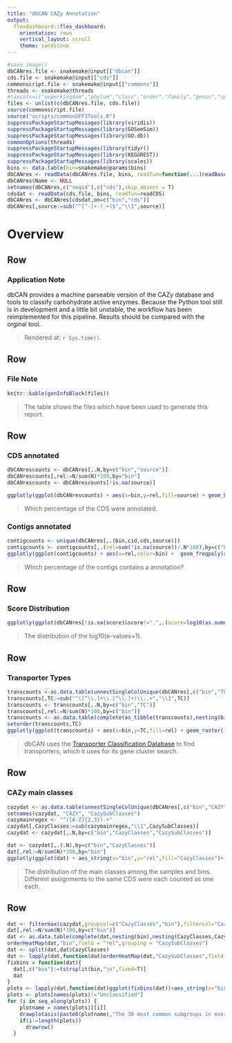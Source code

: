 ```yaml
---
title: "dbCAN CAZy Annotation"
output: 
  flexdashboard::flex_dashboard:
    orientation: rows
    vertical_layout: scroll
    theme: sandstone
---
```


```r
#save.image()
dbCANres.file <- snakemake@input[["dbcan"]]
cds.file <- snakemake@input[["cds"]]
commonscript.file <- snakemake@input[["commons"]]
threads <- snakemake@threads
#taxcols=c("superkingdom","phylum","class","order","family","genus","species")
files <- unlist(c(dbCANres.file, cds.file))
source(commonscript.file)
source("scripts/commonGFF3Tools.R")
suppressPackageStartupMessages(library(viridis))
suppressPackageStartupMessages(library(GOSemSim))
suppressPackageStartupMessages(library(GO.db))
commonOptions(threads)
suppressPackageStartupMessages(library(tidyr))
suppressPackageStartupMessages(library(KEGGREST))
suppressPackageStartupMessages(library(scales))
bins <- data.table(bin=snakemake@params$bins)
dbCANres <- readData(dbCANres.file, bins, readfun=function(...)readBaseGFF(fread(..., fill = T)))
dbCANres$Name <- NULL
setnames(dbCANres,c("seqid"),c("cds"),skip_absent = T)
cdsdat <- readData(cds.file, bins, readfun=readCDS)
dbCANres <- dbCANres[cdsdat,on=c("bin","cds")]
dbCANres[,source:=sub("^[^-]+-(.+)$","\\1",source)]
```

# Overview

## Row

### Application Note

dbCAN provides a machine parseable version of the CAZy database and tools to classify carbohydrate active enzymes. Because the Python tool still is in development and a little bit unstable, the workflow has been reimplemented for this pipeline. Results should be compared with the orginal tool.

> Rendered at: `r Sys.time()`.

## Row

### File Note

```r
knitr::kable(genInfoBlock(files))
```
> The table shows the files which have been used to generate this report.


## Row

### CDS annotated

```r
dbCANrescounts <- dbCANres[,.N,by=c("bin","source")]
dbCANrescounts[,rel:=N/sum(N)*100,by="bin"]
dbCANrescounts <- dbCANrescounts[!is.na(source)]

ggplotly(ggplot(dbCANrescounts) + aes(x=bin,y=rel,fill=source) + geom_bar(stat="identity",position="stack") + labs(x="Bin",fill="Search Tool",y="Of all Hits") + scale_y_continuous(labels = function(x) paste0(x, "%")))
```

> Which percentage of the CDS were annotated. 

### Contigs annotated

```r
contigcounts <- unique(dbCANres[,.(bin,cid,cds,source)])
contigcounts <- contigcounts[,.(rel=sum(!is.na(source))/.N*100),by=c("bin","cid")]
ggplotly(ggplot(contigcounts) + aes(x=rel,color=bin) +  geom_freqpoly(aes(y=1*..density..*100),position='identity',binwidth=1) + labs(x="Of CDS in contig annotated",fill="bin",y="Of all Contigs") + scale_x_continuous(labels = function(x) paste0(x, "%")) + scale_y_continuous(labels = function(x) paste0(x, "%")) + scale_color_brewer(palette = sample_palette))
```

> Which percentage of the contigs contains a annotation?


## Row

### Score Distribution

```r
ggplotly(ggplot(dbCANres[!is.na(score)&score!=".",.(score=log10(as.numeric(score)+1),bin)]) + aes(x=score,color=bin) + geom_density(trim=T) + labs(x="log10(eval+1)",y="Density estimate",color="Bin"))
```

> The distribution of the log10(e-values+1).

## Row

### Transporter Types


```r
transcounts <-as.data.table(unnestSingleColUnique(dbCANres[,c("bin","TC")], "TC"))
transcounts[,TC:=sub("^([^\\.]+\\.[^\\.]+)\\..+","\\1",TC)]
transcounts <- transcounts[,.N,by=c("bin","TC")]
transcounts[,rel:=N/sum(N)*100,by=c("bin")]
transcounts <- as.data.table(complete(as_tibble(transcounts),nesting(bin),TC,fill = list(rel=0, N=0)))
setorder(transcounts,TC)
ggplotly(ggplot(transcounts) + aes(x=bin,y=TC,fill=rel) + geom_raster() + labs(x="Bin",fill="Class",y="Of bin") + scale_fill_continuous(labels = function(x) paste0(x, "%")))
```

> dbCAN uses the [Transporter Classification Database](http://www.tcdb.org/browse.php) to find transporters, which it uses for its gene cluster search.

## Row

### CAZy main classes

```r
cazydat <- as.data.table(unnestSingleColUnique(dbCANres[,c("bin","CAZY")], "CAZY"))
setnames(cazydat, "CAZY", "CazySubClasses")
cazymainregex <- "^([A-Z]{2,3}).+"
cazydat[,CazyClasses:=sub(cazymainregex,"\\1",CazySubClasses)]
cazydat <- cazydat[,.N,by=c("bin","CazyClasses","CazySubClasses")]

dat <- cazydat[,.(.N),by=c("bin","CazyClasses")]
dat[,rel:=N/sum(N)*100,by="bin"]
ggplotly(ggplot(dat) + aes_string(x="bin",y="rel",fill="CazyClasses")+ geom_bar(stat="identity")+ xlab("Bin") + scale_y_continuous(labels = function(x) paste0(x, "%"))+ ylab("Percentage of Hits") + labs(fill="CAZy Class") + theme(axis.text.x = element_text(angle = 33)))
```

> The distribution of the main classes among the samples and bins. Different assignments to the same CDS were each counted as one each.

## Row

```r
dat <- filtermax(cazydat,groupcol=c("CazyClasses","bin"),filtercol="CazySubClasses",maxn=30,additionalsubcols=c(),additionalparentcols =c("bin"))
dat[,rel:=N/sum(N)*100,by=c("bin")]
dat <- as.data.table(complete(dat,nesting(bin),nesting(CazyClasses,CazySubClasses),fill=list(N=0,rel=0)))
orderHeatMap(dat,"bin",field = "rel",grouping = "CazySubClasses")
dat <- split(dat,dat$CazyClasses)
dat <- lapply(dat,function(dat)orderHeatMap(dat,"CazySubClasses",field = "rel",grouping = "bin"))
fixbins = function(dat){
  dat[,c("bin"):=tstrsplit(bin,"\n",fixed=T)]
  dat
}
plots <- lapply(dat,function(dat)ggplot(fixbins(dat))+aes_string(x="bin",y="CazySubClasses",fill="rel") +labs(fill="% of filtered\n Reads")+ geom_raster() + xlab("Bin") + ylab("CAZy Subclass")+theme(axis.text.x = element_text(angle = 33)))
plots <- plots[names(plots)!="Unclassified"]
for (i in seq_along(plots)) {
    plotname = names(plots)[[i]]
    drawplotasis(paste0(plotname),"The 30 most common subgroups in every bin are shown in this plot, others have been aggregated into \"Other\". The subclasses have been sorted by using Wards clustering with euclidian distance in every group and the bina on all subgroups combined.",ggplotly(plots[[i]]),576*1.75)
    if(i!=length(plots))
      drawrow()
  }
```


